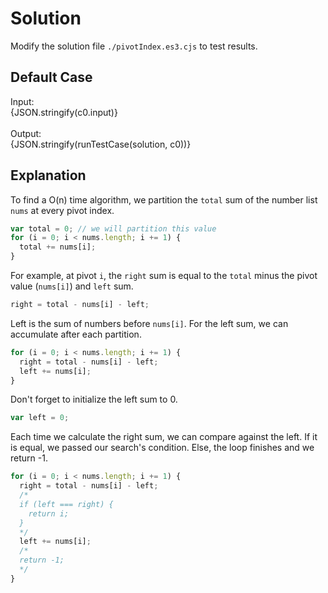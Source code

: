

<Meta title="Data Structure/Array/1D/[724] Find Pivot Index/Solution/Javascript" />

# Solution

Modify the solution file `./pivotIndex.es3.cjs` to test results.

## Default Case

<Canvas withSource="open">
  <Story name="Case 0 - O(n)" parameters={{ docs: { source: { code } } }}>
    <div>
      <div>Input: </div>
      <div>{JSON.stringify(c0.input)}</div>
    </div>
    <br />
    <div>
      <div>Output: </div>
      <div>{JSON.stringify(runTestCase(solution, c0))}</div>
    </div>
  </Story>
</Canvas>

## Explanation

To find a O(n) time algorithm, we partition the `total` sum of the number list `nums` at every pivot index.

```js
var total = 0; // we will partition this value
for (i = 0; i < nums.length; i += 1) {
  total += nums[i];
}
```

For example, at pivot `i`, the `right` sum is equal to the `total` minus the pivot value (`nums[i]`) and `left` sum.

```js
right = total - nums[i] - left;
```

Left is the sum of numbers before `nums[i]`. For the left sum, we can accumulate after each partition.

```js
for (i = 0; i < nums.length; i += 1) {
  right = total - nums[i] - left;
  left += nums[i];
}
```

Don't forget to initialize the left sum to 0.

```js
var left = 0;
```

Each time we calculate the right sum, we can compare against the left. If it is equal, we passed our search's condition. Else, the loop finishes and we return -1.

```js
for (i = 0; i < nums.length; i += 1) {
  right = total - nums[i] - left;
  /*
  if (left === right) {
    return i;
  }
  */
  left += nums[i];
  /*
  return -1;
  */
}
```
